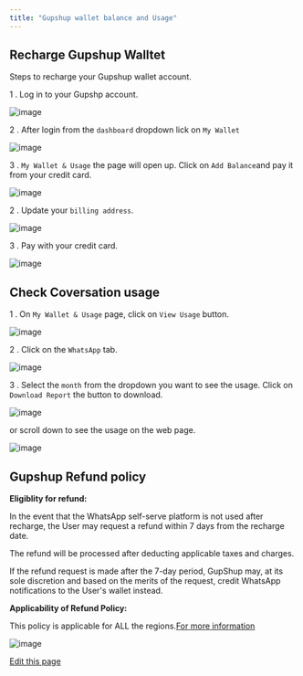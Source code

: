 ```yaml
---
title: "Gupshup wallet balance and Usage"
---
```


## Recharge Gupshup Walltet[​](#recharge-gupshup-walltet "Direct link to Recharge Gupshup Walltet")

Steps to recharge your Gupshup wallet account.

1 . Log in to your Gupshp account.

![image](/images/docs/docs/FAQ/32592458/220826639-50b7360b-2855-487b-a9e9-385412681437.png)

2 . After login from the `dashboard` dropdown lick on `My Wallet`

![image](/images/docs/docs/FAQ/32592458/220826649-dd789396-884c-402e-8779-9152a44032b2.png)

3 . `My Wallet & Usage` the page will open up. Click on `Add Balance`and pay it from your credit card.

![image](/images/docs/docs/FAQ/32592458/220826664-b6dcb971-417c-4abf-a593-67a168f15006.png)

2 . Update your `billing address`.

![image](/images/docs/docs/FAQ/32592458/220826677-75cb385e-3437-42dc-953a-199b4527f0df.png)

3 . Pay with your credit card.

![image](/images/docs/docs/FAQ/32592458/220826720-b4de5073-9ee5-4f7a-8017-6a21bacbf058.png)

## Check Coversation usage[​](#check-coversation-usage "Direct link to Check Coversation usage")

1 . On `My Wallet & Usage` page, click on `View Usage` button.

![image](/images/docs/docs/FAQ/32592458/221192072-ff3de188-8dbc-4478-9a8f-56542de66ab6.png)

2 . Click on the `WhatsApp` tab.

![image](/images/docs/docs/FAQ/32592458/221192087-2f1bbc9e-8143-45f8-a80a-85585cfbe4e6.png)

3 . Select the `month` from the dropdown you want to see the usage. Click on `Download Report` the button to download.

![image](/images/docs/docs/FAQ/32592458/221192104-04078137-d5c1-4060-9875-991a0313f699.png)

or scroll down to see the usage on the web page.

![image](/images/docs/docs/FAQ/32592458/221192146-b28d10d5-bd16-4cbc-8d04-376841080da7.png)

## Gupshup Refund policy[​](#gupshup-refund-policy "Direct link to Gupshup Refund policy")

**Eligiblity for refund:**

In the event that the WhatsApp self-serve platform is not used after recharge, the User may request a refund within 7 days from the recharge date.

The refund will be processed after deducting applicable taxes and charges.

If the refund request is made after the 7-day period, GupShup may, at its sole discretion and based on the merits of the request, credit WhatsApp notifications to the User's wallet instead.

**Applicability of Refund Policy:**

This policy is applicable for ALL the regions.[For more information](https://www.gupshup.io/terms-and-conditions#refund-policy)

![image](/images/docs/docs/FAQ/user-attachments/assets/a9abbedf-43b7-4206-8dcc-d1694708dd70)

[Edit this page](<https://github.com/glific/docs/tree/main/docs/6. FAQ/22. Gupshup wallet balance and Usage.md>)
